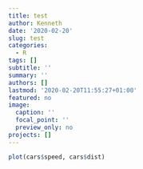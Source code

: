 ```yaml
---
title: test
author: Kenneth
date: '2020-02-20'
slug: test
categories:
  - R
tags: []
subtitle: ''
summary: ''
authors: []
lastmod: '2020-02-20T11:55:27+01:00'
featured: no
image:
  caption: ''
  focal_point: ''
  preview_only: no
projects: []
---
```


```r
plot(cars$speed, cars$dist)
```

